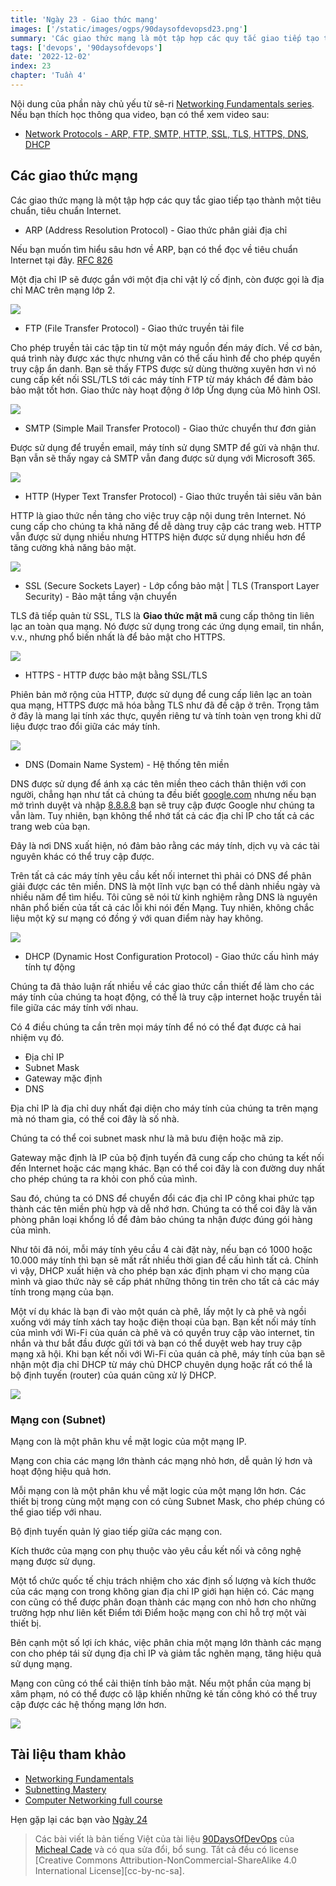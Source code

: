 ```yaml
---
title: 'Ngày 23 - Giao thức mạng'
images: ['/static/images/ogps/90daysofdevopsd23.png']
summary: 'Các giao thức mạng là một tập hợp các quy tắc giao tiếp tạo thành một tiêu chuẩn, tiêu chuẩn Internet.'
tags: ['devops', '90daysofdevops']
date: '2022-12-02'
index: 23
chapter: 'Tuần 4'
---
```


<TOCInline toc={props.toc} asDisclosure />

Nội dung của phần này chủ yếu từ sê-ri [Networking Fundamentals series](https://www.youtube.com/playlist?list=PLIFyRwBY_4bRLmKfP1KnZA6rZbRHtxmXi). Nếu bạn thích học thông qua video, bạn có thể xem video sau:

- [Network Protocols - ARP, FTP, SMTP, HTTP, SSL, TLS, HTTPS, DNS, DHCP](https://www.youtube.com/watch?v=E5bSumTAHZE&list=PLIFyRwBY_4bRLmKfP1KnZA6rZbRHtxmXi&index=12)

## Các giao thức mạng

Các giao thức mạng là một tập hợp các quy tắc giao tiếp tạo thành một tiêu chuẩn, tiêu chuẩn Internet.

- ARP (Address Resolution Protocol) - Giao thức phân giải địa chỉ

Nếu bạn muốn tìm hiểu sâu hơn về ARP, bạn có thể đọc về tiêu chuẩn Internet tại đây. [RFC 826](https://datatracker.ietf.org/doc/html/rfc826)

Một địa chỉ IP sẽ được gắn với một địa chỉ vật lý cố định, còn được gọi là địa chỉ MAC trên mạng lớp 2.

![](/static/images/assets/Day23_Networking1.png)

- FTP (File Transfer Protocol) - Giao thức truyền tải file

Cho phép truyền tải các tập tin từ một máy nguồn đến máy đích. Về cơ bản, quá trình này được xác thực nhưng vân có thể cấu hình để cho phép quyền truy cập ẩn danh. Bạn sẽ thấy FTPS được sử dùng thường xuyên hơn vì nó cung cấp kết nối SSL/TLS tới các máy tính FTP từ máy khách để đảm bảo bảo mật tốt hơn. Giao thức này hoạt động ở lớp Ứng dụng của Mô hình OSI.

![](/static/images/assets/Day23_Networking2.png)

- SMTP (Simple Mail Transfer Protocol) - Giao thức chuyển thư đơn giản

Được sử dụng để truyền email, máy tính sử dụng SMTP để gửi và nhận thư. Bạn vẫn sẽ thấy ngay cả SMTP vẫn đang được sử dụng với Microsoft 365.

![](/static/images/assets/Day23_Networking3.png)

- HTTP (Hyper Text Transfer Protocol) - Giao thức truyền tải siêu văn bản

HTTP là giao thức nền tảng cho việc truy cập nội dung trên Internet. Nó cung cấp cho chúng ta khả năng để dễ dàng truy cập các trang web. HTTP vẫn được sử dụng nhiều nhưng HTTPS hiện được sử dụng nhiều hơn để tăng cường khả năng bảo mật.

![](/static/images/assets/Day23_Networking4.png)

- SSL (Secure Sockets Layer) - Lớp cổng bảo mật | TLS (Transport Layer Security) - Bảo mật tầng vận chuyển

TLS đã tiếp quản từ SSL, TLS là **Giao thức mật mã** cung cấp thông tin liên lạc an toàn qua mạng. Nó được sử dụng trong các ứng dụng email, tin nhắn, v.v., nhưng phổ biến nhất là để bảo mật cho HTTPS.

![](/static/images/assets/Day23_Networking5.png)

- HTTPS - HTTP được bảo mật bằng SSL/TLS

Phiên bản mở rộng của HTTP, được sử dụng để cung cấp liên lạc an toàn qua mạng, HTTPS được mã hóa bằng TLS như đã đề cập ở trên. Trọng tâm ở đây là mang lại tính xác thực, quyền riêng tư và tính toàn vẹn trong khi dữ liệu được trao đổi giữa các máy tính.

![](/static/images/assets/Day23_Networking6.png)

- DNS (Domain Name System) - Hệ thống tên miền

DNS được sử dụng để ánh xạ các tên miền theo cách thân thiện với con người, chẳng hạn như tất cả chúng ta đều biết [google.com](https://google.com) nhưng nếu bạn mở trình duyệt và nhập [8.8.8.8](https://8.8.8.8) bạn sẽ truy cập được Google như chúng ta vẫn làm. Tuy nhiên, bạn không thể nhớ tất cả các địa chỉ IP cho tất cả các trang web của bạn.

Đây là nơi DNS xuất hiện, nó đảm bảo rằng các máy tính, dịch vụ và các tài nguyên khác có thể truy cập được.

Trên tất cả các máy tính yêu cầu kết nối internet thì phải có DNS để phân giải được các tên miền. DNS là một lĩnh vực bạn có thể dành nhiều ngày và nhiều năm để tìm hiểu. Tôi cũng sẽ nói từ kinh nghiệm rằng DNS là nguyên nhân phổ biến của tất cả các lỗi khi nói đến Mạng. Tuy nhiên, không chắc liệu một kỹ sư mạng có đồng ý với quan điểm này hay không.

![](/static/images/assets/Day23_Networking7.png)

- DHCP (Dynamic Host Configuration Protocol) - Giao thức cấu hình máy tính tự động

Chúng ta đã thảo luận rất nhiều về các giao thức cần thiết để làm cho các máy tính của chúng ta hoạt động, có thể là truy cập internet hoặc truyền tải file giữa các máy tính với nhau.

Có 4 điều chúng ta cần trên mọi máy tính để nó có thể đạt được cả hai nhiệm vụ đó.

- Địa chỉ IP
- Subnet Mask
- Gateway mặc định
- DNS

Địa chỉ IP là địa chỉ duy nhất đại diện cho máy tính của chúng ta trên mạng mà nó tham gia, có thể coi đây là số nhà.

Chúng ta có thể coi subnet mask như là mã bưu điện hoặc mã zip.

Gateway mặc định là IP của bộ định tuyến đã cung cấp cho chúng ta kết nối đến Internet hoặc các mạng khác. Bạn có thể coi đây là con đường duy nhất cho phép chúng ta ra khỏi con phố của mình.

Sau đó, chúng ta có DNS để chuyển đổi các địa chỉ IP công khai phức tạp thành các tên miền phù hợp và dễ nhớ hơn. Chúng ta có thể coi đây là văn phòng phân loại khổng lồ để đảm bảo chúng ta nhận được đúng gói hàng của mình.

Như tôi đã nói, mỗi máy tính yêu cầu 4 cài đặt này, nếu bạn có 1000 hoặc 10.000 máy tính thì bạn sẽ mất rất nhiều thời gian để cấu hình tất cả. Chính vì vậy, DHCP xuất hiện và cho phép bạn xác định phạm vi cho mạng của mình và giao thức này sẽ cấp phát những thông tin trên cho tất cả các máy tính trong mạng của bạn.

Một ví dụ khác là bạn đi vào một quán cà phê, lấy một ly cà phê và ngồi xuống với máy tính xách tay hoặc điện thoại của bạn. Bạn kết nối máy tính của mình với Wi-Fi của quán cà phê và có quyền truy cập vào internet, tin nhắn và thư bắt đầu được gửi tới và bạn có thể duyệt web hay truy cập mạng xã hội. Khi bạn kết nối với Wi-Fi của quán cà phê, máy tính của bạn sẽ nhận một địa chỉ DHCP từ máy chủ DHCP chuyên dụng hoặc rất có thể là bộ định tuyến (router) của quán cũng xử lý DHCP.

![](/static/images/assets/Day23_Networking8.png)

### Mạng con (Subnet)

Mạng con là một phân khu về mặt logic của một mạng IP.

Mạng con chia các mạng lớn thành các mạng nhỏ hơn, dễ quản lý hơn và hoạt động hiệu quả hơn.

Mỗi mạng con là một phân khu về mặt logic của một mạng lớn hơn. Các thiết bị trong cùng một mạng con có cùng Subnet Mask, cho phép chúng có thể giao tiếp với nhau.

Bộ định tuyến quản lý giao tiếp giữa các mạng con.

Kích thước của mạng con phụ thuộc vào yêu cầu kết nối và công nghệ mạng được sử dụng.

Một tổ chức quốc tế chịu trách nhiệm cho xác định số lượng và kích thước của các mạng con trong không gian địa chỉ IP giới hạn hiện có. Các mạng con cũng có thể được phân đoạn thành các mạng con nhỏ hơn cho những trường hợp như liên kết Điểm tới Điểm hoặc mạng con chỉ hỗ trợ một vài thiết bị.

Bên cạnh một số lợi ích khác, việc phân chia một mạng lớn thành các mạng con cho phép tái sử dụng địa chỉ IP và giảm tắc nghẽn mạng, tăng hiệu quả sử dụng mạng.

Mạng con cũng có thể cải thiện tính bảo mật. Nếu một phần của mạng bị xâm phạm, nó có thể được cô lập khiến những kẻ tấn công khó có thể truy cập được các hệ thống mạng lớn hơn.

![](/static/images/assets/Day23_Networking9.png)

## Tài liệu tham khảo

- [Networking Fundamentals](https://www.youtube.com/playlist?list=PLIFyRwBY_4bRLmKfP1KnZA6rZbRHtxmXi)
- [Subnetting Mastery](https://www.youtube.com/playlist?list=PLIFyRwBY_4bQUE4IB5c4VPRyDoLgOdExE)
- [Computer Networking full course](https://www.youtube.com/watch?v=IPvYjXCsTg8)

Hẹn gặp lại các bạn vào [Ngày 24](/courses/90-ngay-devops/ngay-24-tu-dong-hoa-thiep-lap-mang)

> Các bài viết là bản tiếng Việt của tài liệu [90DaysOfDevOps](https://github.com/MichaelCade/90DaysOfDevOps/tree/main/Days) của [Micheal Cade](https://twitter.com/MichaelCade1) và có qua sửa đổi, bổ sung. Tất cả đều có license [Creative Commons Attribution-NonCommercial-ShareAlike 4.0 International License][cc-by-nc-sa].
